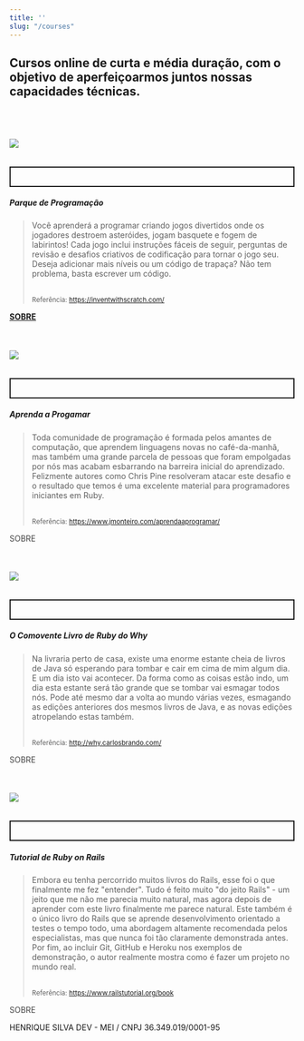 ```yaml
---
title: ''
slug: "/courses"
---
```


## Cursos online de curta e média duração, com o objetivo de aperfeiçoarmos juntos nossas capacidades técnicas.

<br /><br />

###### ![](/assets/img/scratch-programming-playground.jpg)

<p style="border: 2px solid; padding: 1rem">

##### Parque de Programação

  <blockquote>
    Você aprenderá a programar criando jogos divertidos onde os jogadores destroem asteróides,
    jogam basquete e fogem de labirintos!
    Cada jogo inclui instruções fáceis de seguir, perguntas de revisão e desafios 
    criativos de codificação para tornar o jogo seu. Deseja adicionar mais níveis ou um código de
    trapaça? Não tem problema, basta escrever um código.
    <br /><br />

  <small>Referência: https://inventwithscratch.com/</small>
  </blockquote>

[**SOBRE**](/course/scratch-programming-playground)
</p>

<br />

###### ![](/assets/img/learn-to-program.jpg)

<p style="border: 2px solid; padding: 1rem">

##### Aprenda a Progamar

  <blockquote>  
    Toda comunidade de programação é formada pelos amantes de computação, que aprendem 
    linguagens novas no café-da-manhã, mas também uma grande parcela de pessoas que
    foram empolgadas por nós mas acabam esbarrando na barreira inicial do aprendizado.
    Felizmente autores como Chris Pine resolveram atacar este desafio e o resultado que 
    temos é uma excelente material para programadores iniciantes em Ruby.  
    <br /><br />

  <small>Referência: https://www.jmonteiro.com/aprendaaprogramar/</small>
  </blockquote>

<span style="opacity: 0.8" >SOBRE</span>
</p>

<br />

###### ![](/assets/img/poignant-guide.jpg)

<p style="border: 2px solid; padding: 1rem">

##### O Comovente Livro de Ruby do Why

  <blockquote>  
    Na livraria perto de casa, existe uma enorme estante cheia de livros de Java só 
    esperando para tombar e cair em cima de mim algum dia. E um dia isto vai acontecer. 
    Da forma como as coisas estão indo, um dia esta estante será tão grande que se tombar
    vai esmagar todos nós. Pode até mesmo dar a volta ao mundo várias vezes, esmagando as edições 
    anteriores dos mesmos livros de Java, e as novas edições atropelando estas também.  
    <br /><br />

  <small>Referência: http://why.carlosbrando.com/</small>
  </blockquote>

<span style="opacity: 0.8" >SOBRE</span>
</p>

<br />

###### ![](/assets/img/ruby-on-rails-tutorial.jpg)

<p style="border: 2px solid; padding: 1rem">

##### Tutorial de Ruby on Rails

  <blockquote>
  Embora eu tenha percorrido muitos livros do Rails, esse foi o que finalmente me fez "entender".
  Tudo é feito muito "do jeito Rails" - um jeito que me não me parecia muito natural, mas agora depois de 
  aprender com este livro finalmente me parece natural. 
  Este também é o único livro do Rails que se aprende desenvolvimento orientado a testes o tempo todo, 
  uma abordagem altamente recomendada pelos especialistas, mas que nunca foi tão claramente demonstrada antes.
  Por fim, ao incluir Git, GitHub e Heroku nos exemplos de demonstração, o autor realmente mostra como é fazer um projeto
  no mundo real.
  <br /><br />
  
  <small>Referência: https://www.railstutorial.org/book</small>
  </blockquote>

<span style="opacity: 0.8" >SOBRE</span>
</p>


HENRIQUE SILVA DEV - MEI / CNPJ 36.349.019/0001-95